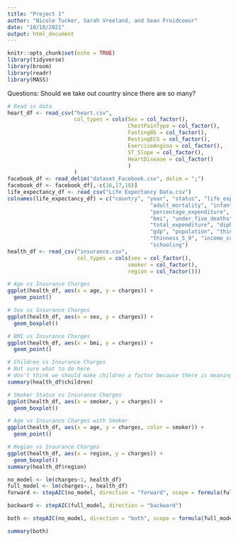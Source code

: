 ```yaml
---
title: "Project 1"
author: "Nicole Tucker, Sarah Vreeland, and Sean Froidcoeur"
date: "10/18/2021"
output: html_document
---
```


```r
knitr::opts_chunk$set(echo = TRUE)
library(tidyverse)
library(broom)
library(readr)
library(MASS)
```

Questions:
Should we take out country since there are so many?

```r
# Read in data
heart_df <- read_csv("heart.csv", 
                     col_types = cols(Sex = col_factor(),
                                      ChestPainType = col_factor(),
                                      FastingBS = col_factor(),
                                      RestingECG = col_factor(),
                                      ExerciseAngina = col_factor(),
                                      ST_Slope = col_factor(),
                                      HeartDisease = col_factor()
                                      )
                     ) 
facebook_df <- read_delim("dataset_Facebook.csv", delim = ";")
facebook_df <- facebook_df[,-c(16,17,18)]
life_expectancy_df <- read_csv("Life Expectancy Data.csv")
colnames(life_expectancy_df) = c("country", "year", "status", "life_expectancy",
                                             "adult_mortality", "infant_deaths", "alcohol",
                                             "percentage_expenditure", "hep_b", "measles",
                                             "bmi", "under_five_deaths", "polio", 
                                             "total_expenditure", "diphtheria", "hiv_aids",
                                             "gdp", "population", "thinness_1_19",
                                             "thinness_5_9", "income_comp_of_resources",
                                             "schooling")
health_df <- read_csv("insurance.csv",
                      col_types = cols(sex = col_factor(),
                                      smoker = col_factor(),
                                      region = col_factor()))

```

```r
# Age vs Insurance Charges
ggplot(health_df, aes(x = age, y = charges)) +
  geom_point()
```

```r
# Sex vs Insurance Charges
ggplot(health_df, aes(x = sex, y = charges)) +
  geom_boxplot()
```

```r
# BMI vs Insurance Charges
ggplot(health_df, aes(x = bmi, y = charges)) +
  geom_point()
```

```r
# Children vs Insurance Charges
# Not sure what to do here
# don't think we should make children a factor because there is meaning behind the numbers, but it graphs better as a factor
summary(health_df$children)
```

```r
# Smoker Status vs Insurance Charges
ggplot(health_df, aes(x = smoker, y = charges)) +
  geom_boxplot()
```

```r
# Age vs Insurance Charges with Smoker
ggplot(health_df, aes(x = age, y = charges, color = smoker)) +
  geom_point()
```


```r
# Region vs Insurance Charges
ggplot(health_df, aes(x = region, y = charges)) +
  geom_boxplot()
summary(health_df$region)
```

```r
no_model <- lm(charges~1, health_df)
full_model <- lm(charges~., health_df)
forward <- stepAIC(no_model, direction = "forward", scope = formula(full_model))
```

```r
backward <- stepAIC(full_model, direction = "backward")
```

```r
both <- stepAIC(no_model, direction = "both", scope = formula(full_model))
```

```r
summary(both)
```

